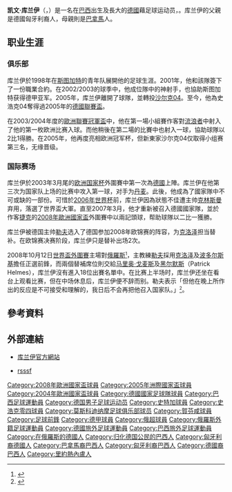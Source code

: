 {{noteTA
|G1=德甲
|G2=Football
|G3=uefa
|T=zh-hans:凯文·库兰伊;zh-hk:奇雲·古蘭爾;zh-tw:凱文·庫蘭伊;
|1=zh-hans:凯文·库兰伊;zh-hk:奇雲·古蘭爾;zh-tw:凱文·庫蘭伊;
|2=zh-hans:库兰伊;zh-hk:古蘭爾;zh-tw:庫蘭伊;
|3=zh-hans:克林斯曼;zh-hk:奇連士文;zh-tw:克林斯曼;
|4=zh-hans:勒夫;zh-hk:路維;zh-tw:勒夫;
|5=zh-hans:克洛泽;zh-hk:高路斯;zh-tw:克洛澤;
|6=zh-hans:波多尔斯基;zh-hk:普多斯基;zh-tw:波多斯基;
|7=zh-hans:黑尔默斯;zh-hk:希美斯;zh-tw:黑爾默斯;
|8=zh-hans:马里奥·戈麦斯;zh-hk:馬里奧·高美斯;zh-tw:馬里歐·戈梅茲;
}}
{{Football player infobox 
| playername = 凯文·库兰伊<br />{{lang|de|''Kevin Kurányi''}} 
| image = Kevin Kuranyi 2016.jpg
| fullname = Kevin Dennis Kurányi 
| nickname = Kev 
| height = {{height|m=1.90}}
| dateofbirth = {{birth date and age|1982|03|02}}
| cityofbirth = [[里約熱內盧|里約熱內盧]] 
| countryofbirth = {{BRA}}
| currentclub = 
| position = [[前鋒_(足球)|前鋒]] 
| youthyears1 = 1988–1993 | youthclubs1 = Serrano
| youthyears2 = 1993–1994 | youthclubs2 = Las Promesas Panama
| youthyears3 = 1994–1996 | youthclubs3 = Serrano
| youthyears4 = 1996–1997 | youthclubs4 = Las Promesas Panama
| youthyears5 = 1997–2001 | youthclubs5 = [[斯图加特体育俱乐部|斯图加特]]
| years1 = 2000–2002 | caps1 = 33  | goals1 = 10  | clubs1 = [[斯图加特二队|斯图加特二队]]
| years2 = 2001–2005 | caps2 = 99  | goals2 = 40  | clubs2 = [[斯图加特体育俱乐部|斯图加特]]
| years3 = 2005–2010 | caps3 = 162 | goals3 = 71  | clubs3 = [[沙尔克04足球俱乐部|沙尔克04]]
| years4 = 2010–2015 | caps4 = 123 | goals4 = 50  | clubs4 = [[莫斯科迪纳摩足球俱乐部|莫斯科迪纳摩]]
| years5 = 2015–2016 | caps5 = 14  | goals5 =  0  | clubs5 = [[賀芬咸1899體育會|賀芬咸]]
| totalcaps = 431 | totalgoals = 171
| nationalyears1= 2001 | nationalcaps1=  5 |nationalgoals1=  2 |nationalteam1= [[德國20歲以下國家足球隊|德國U20]]
| nationalyears2= 2002–2003 | nationalcaps2=  6 |nationalgoals2=  2 |nationalteam2= [[德國21歲以下國家足球隊|德國U21]]
| nationalyears3= 2002 | nationalcaps3= 1 |nationalgoals3= 1 |nationalteam3= [[Germany_national_football_B_team|德國隊2006]]
| nationalyears4= 2003–2008 | nationalcaps4= 52 |nationalgoals4= 19 |nationalteam4= [[德國國家足球隊|德國]]
| ntupdate = 2009年8月8日
| pcupdate = 2008年8月20日
}}{{中文譯名
| english    = Kevin '''Kurányi'''
| putonghua  = 库兰伊
| taiwan     = 庫蘭伊
| cantonese  = 古蘭爾<br />古蘭恩
|}}
'''凯文·库兰伊'''（{{lang-de|'''Kevin Kurányi'''}}，{{bd|1982年|3月2日|catIdx=Kurányi, Kevin}}）是一名在[[巴西|巴西]]出生及長大的[[德國|德國]]藉足球运动员，。库兰伊的父親是德國匈牙利裔人，母親則是[[巴拿馬|巴拿馬]]人。

== 职业生涯 ==
=== 俱乐部 ===

库兰伊於1998年在[[斯图加特体育俱乐部|斯图加特]]的青年队展開他的足球生涯。2001年，他和該隊簽下了一份職業合約。在2002/2003的球季中，他成位隊中的神射手，也協助斯图加特获得德甲亚军。2005年，库兰伊離開了球隊，並轉投[[沙尔克04足球俱乐部|沙尔克04]]。至今，他為史浩克04奪得過2005年的[[德國足球協會聯賽盃|德國聯賽盃]]。

在2003/2004年度的[[歐洲聯賽冠軍盃|歐洲聯賽冠軍盃]]中，他在第一場小組賽作客對[[流浪者足球俱乐部|流浪者]]中射入了他的第一枚欧洲比赛入球。而他稍後在第二場的比賽中也射入一球，協助球隊以2比1得勝。在2005年，他再度亮相欧洲冠军杯，但新東家沙尔克04仅取得小组赛第三名，无缘晋级。

=== 国际赛场 ===
库兰伊於2003年3月尾的[[欧洲国家杯|欧洲国家杯]]外圍賽中第一次為[[德國國家足球隊|德國]]上陣。库兰伊在他第三次为国家队上场的比赛中攻入第一球，对手为[[丹麦国家足球队|丹麦]]。此後，他成為了國家隊中不可或缺的一部份。可惜於[[2006年世界盃足球賽|2006年世界杯]]前，库兰伊因為狀態不佳遭主帅[[尤尔根·克林斯曼|克林斯曼]]弃用，落選了世界盃大軍。直至2007年3月，他才重新被召入德國國家隊，並於作客[[捷克國家足球隊|捷克]]的[[2008年歐洲國家盃|2008年歐洲國家盃]]外圍賽中以兩記頭球，帮助球隊以二比一獲勝。

库兰伊被德国主帅[[约阿希姆·勒夫|勒夫]]选入了德国参加2008年欧锦赛的阵容，为[[米罗斯拉夫·克洛泽|克洛泽]]担当替补。在欧锦赛决赛阶段，库兰伊只是替补出场2次。

2008年10月12日[[2010年世界盃外圍賽_(歐洲區)|世界盃外圍賽]]主場對[[俄羅斯國家足球隊|俄羅斯]]<small><ref>{{Cite web |url=http://www.dfo.cn/dfo/show.asp?id=8375 |title=德国先扬后抑 门柱拒绝俄罗斯 |accessdate=2008-10-13 |archive-date=2008-10-13 |archive-url=https://web.archive.org/web/20081013091643/http://www.dfo.cn/dfo/show.asp?id=8375 |dead-url=no }}</ref></small>，主教練[[约阿希姆·勒夫|勒夫]]採用[[米罗斯拉夫·克洛泽|克洛泽]]及[[卢卡斯·波多尔斯基|波多尔斯基]]擔任正選前鋒，而兩個替補席位則交給[[马里奥·戈麦斯|马里奥·戈麦斯]]及[[帕特里克·黑尔默斯|黑尔默斯]]（Patrick Helmes），库兰伊沒有進入18位出賽名單中。在比赛上半场时，库兰伊还坐在看台上观看比赛，但在中场休息后，库兰伊便不辞而别。勒夫表示「但他在晚上所作出的反应是不可接受和理解的，我日后不会再把他召入国家队。」<small><ref>{{Cite web |url=http://www.dfo.cn/dfo/show.asp?id=8377 |title=库兰伊不辞而别 勒夫开除沙尔克04前锋 |accessdate=2008-10-13 |archive-date=2008-10-13 |archive-url=https://web.archive.org/web/20081013112628/http://dfo.cn/dfo/show.asp?id=8377 |dead-url=no }}</ref></small>。

== 參考資料 ==
{{reflist}}

== 外部連結 ==
* {{de icon}}{{en icon}}{{pt icon}}[http://www.kevin-kuranyi.de/ 库兰伊官方網站]{{Wayback|url=http://www.kevin-kuranyi.de/ |date=20071107114058 }}
* {{de icon}}[https://web.archive.org/web/20070604025045/http://www.rsssf.com/ rsssf]

{{2004年欧洲足球锦标赛德国参赛名单}}
{{2008年欧洲足球锦标赛德国参赛名单}}

{{Authority control}}
{{DEFAULTSORT:Kurányi, Kevin}}

[[Category:2008年歐洲國家盃球員|Category:2008年歐洲國家盃球員]]
[[Category:2005年洲際國家盃球員|Category:2005年洲際國家盃球員]]
[[Category:2004年歐洲國家盃球員|Category:2004年歐洲國家盃球員]]
[[Category:德國國家足球隊球員|Category:德國國家足球隊球員]]
[[Category:巴西足球運動員|Category:巴西足球運動員]]
[[Category:德国男子足球运动员|Category:德国男子足球运动员]]
[[Category:史特加球員|Category:史特加球員]]
[[Category:史浩克零四球員|Category:史浩克零四球員]]
[[Category:莫斯科迪纳摩足球俱乐部球员|Category:莫斯科迪纳摩足球俱乐部球员]]
[[Category:賀芬咸球員|Category:賀芬咸球員]]
[[Category:足球前鋒|Category:足球前鋒]]
[[Category:德甲球員|Category:德甲球員]]
[[Category:俄超球員|Category:俄超球員]]
[[Category:俄羅斯外籍足球運動員|Category:俄羅斯外籍足球運動員]]
[[Category:德國旅外足球運動員|Category:德國旅外足球運動員]]
[[Category:巴西旅外足球運動員|Category:巴西旅外足球運動員]]
[[Category:在俄羅斯的德國人|Category:在俄羅斯的德國人]]
[[Category:归化德国公民的巴西人|Category:归化德国公民的巴西人]]
[[Category:匈牙利裔德國人|Category:匈牙利裔德國人]]
[[Category:巴拿馬裔巴西人|Category:巴拿馬裔巴西人]]
[[Category:匈牙利裔巴西人|Category:匈牙利裔巴西人]]
[[Category:德國裔巴西人|Category:德國裔巴西人]]
[[Category:里約熱內盧人|Category:里約熱內盧人]]